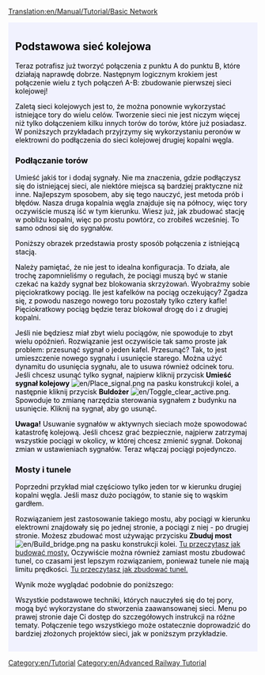[[Translation:en/Manual/Tutorial/Basic Network]]

{{en/Tabs|3|3
|Tutorial/Dwa perony/Pl|1. Dwa perony<!--
-->|Tutorial/Linia dwukierunkowa/Pl|2. Linia dwukierunkowa<!--
-->|Tutorial/Podstawowa sieć kolejowa/Pl|3. Podstawowa sieć kolejowa}}
<div style="padding:.5em 1em 1em 1em; border-top:none; background-color:#f1f2fe; color:#000;">
{{pl/tutorial}}

== Podstawowa sieć kolejowa ==
Teraz potrafisz już tworzyć połączenia z punktu A do punktu B, które działają naprawdę dobrze. Następnym logicznym krokiem jest połączenie wielu z tych połączeń A-B: zbudowanie pierwszej sieci kolejowej!

Zaletą sieci kolejowych jest to, że można ponownie wykorzystać istniejące tory do wielu celów. Tworzenie sieci nie jest niczym więcej niż tylko dołączeniem kilku innych torów do torów, które już posiadasz. W poniższych przykładach przyjrzymy się wykorzystaniu peronów w elektrowni do podłączenia do sieci kolejowej drugiej kopalni węgla.

=== Podłączanie torów ===

Umieść jakiś tor i dodaj sygnały. Nie ma znaczenia, gdzie podłączysz się do istniejącej sieci, ale niektóre miejsca są bardziej praktyczne niż inne. Najlepszym sposobem, aby się tego nauczyć, jest metoda prób i błędów. Nasza druga kopalnia węgla znajduje się na północy, więc tory oczywiście muszą iść w tym kierunku. Wiesz już, jak zbudować stację w pobliżu kopalni, więc po prostu powtórz, co zrobiłeś wcześniej. To samo odnosi się do sygnałów.

Poniższy obrazek przedstawia prosty sposób połączenia z istniejącą stacją.

{{en/Phototable|[[File:en/Tutorial network simple.png|400px]]|Druga linia kolejowa podłączona do elektrowni|none}}

Należy pamiętać, że nie jest to idealna konfiguracja. To działa, ale trochę zapomnieliśmy o regułach, że pociągi muszą być w stanie czekać na każdy sygnał bez blokowania skrzyżowań. Wyobraźmy sobie pięciokratkowy pociąg. Ile jest kafelków na pociąg oczekujący? Zgadza się, z powodu naszego nowego toru pozostały tylko cztery kafle! Pięciokratkowy pociąg będzie teraz blokował drogę do i z drugiej kopalni.

Jeśli nie będziesz miał zbyt wielu pociągów, nie spowoduje to zbyt wielu opóźnień. Rozwiązanie jest oczywiście tak samo proste jak problem: przesunąć sygnał o jeden kafel. Przesunąć? Tak, to jest umieszczenie nowego sygnału i usunięcie starego. Można użyć dynamitu do usunięcia sygnału, ale to usuwa również odcinek toru. Jeśli chcesz usunąć tylko sygnał, najpierw kliknij przycisk '''Umieść sygnał kolejowy''' [[File:en/Place signal.png]] na pasku konstrukcji kolei, a następnie kliknij przycisk '''Buldożer''' [[File:en/Toggle clear active.png]]. Spowoduje to zmianę narzędzia sterowania sygnałem z budynku na usunięcie. Kliknij na sygnał, aby go usunąć.

'''Uwaga!''' Usuwanie sygnałów w aktywnych sieciach może spowodować katastrofę kolejową. Jeśli chcesz grać bezpiecznie, najpierw zatrzymaj wszystkie pociągi w okolicy, w której chcesz zmienić sygnał. Dokonaj zmian w ustawieniach sygnałów. Teraz włączaj pociągi pojedynczo.

=== Mosty i tunele ===

Poprzedni przykład miał częściowo tylko jeden tor w kierunku drugiej kopalni węgla. Jeśli masz dużo pociągów, to stanie się to wąskim gardłem.

Rozwiązaniem jest zastosowanie takiego mostu, aby pociągi w kierunku elektrowni znajdowały się po jednej stronie, a pociągi z niej - po drugiej stronie. Możesz zbudować most używając przycisku '''Zbuduj most''' [[File:en/Build bridge.png]] na pasku konstrukcji kolei. [[pl/Budowa mostów|Tu przeczytasz jak budować mosty.]] Oczywiście można również zamiast mostu zbudować tunel, co czasami jest lepszym rozwiązaniem, ponieważ tunele nie mają limitu prędkości. [[pl/Budowa tuneli|Tu przeczytasz jak zbudować tunel.]]

Wynik może wyglądać podobnie do poniższego:

{{en/Phototable|[[File:en/Tutorial network bridge.png|400px]]|Sieć kolejowa z mostem|none}}

Wszystkie podstawowe techniki, których nauczyłeś się do tej pory, mogą być wykorzystane do stworzenia zaawansowanej sieci. Menu po prawej stronie daje Ci dostęp do szczegółowych instrukcji na różne tematy. Połączenie tego wszystkiego może ostatecznie doprowadzić do bardziej złożonych projektów sieci, jak w poniższym przykładzie.

{{en/Phototable|[[File:en/Plufingford Transport, 22nd Mar 2032.png|512px]]|Zaawansowana sieć, która w zasadzie jest identyczna z technikami wyjaśnionymi w tym tutorialu, tylko znacznie większa!|none}}


</div>
[[Category:en/Tutorial]]
[[Category:en/Advanced Railway Tutorial]]